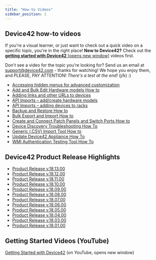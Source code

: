 ```yaml
---
title: "How-to Videos"
sidebar_position: 1
---
```


## Device42 how-to videos

If you're a visual learner, or just want to check out a quick video on a specific topic, you're in the right place! **New to Device42?** Check out the [**getting started with Device42** \[opens new window\]](https://www.youtube.com/playlist?list=PLJ9je_qSNumJ-rMzIXUufY-XsbrwWfeCR) videos first.

Don't see a video for the topic you're looking for? Send us an email at [support@device42.com](mailto:support@device42.com) - thanks for watching! We hope you enjoy them, and PLEASE, PAY ATTENTION! _There's a test at the end!_ (j/k) :)

- [Accessing hidden menus for advanced customization](how-to-videos/accessing-hidden-menus-for-advanced-customization.mdx)
- [Add and Bulk Edit Hardware models How to](how-to-videos/add-and-bulk-edit-hardware-models-how-to.mdx)
- [Adding links and other URLs to devices](how-to-videos/adding-links-and-other-urls-to-devices.mdx)
- [API Imports – add/create hardware models](how-to-videos/api-imports-add-create-hardware-models.mdx)
- [API Imports – adding devices to racks](how-to-videos/api-imports-adding-devices-to-racks.mdx)
- [Backup and Restore How to](how-to-videos/backup-and-restore-how-to.mdx)
- [Bulk Export and Import How to](how-to-videos/bulk-export-import-how-to.mdx)
- [Create and Connect Patch Panels and Switch Ports How to](how-to-videos/create-and-connect-patch-panels-and-switch-ports-how-to.mdx)
- [Device Discovery Troubleshooting How To](how-to-videos/device-discovery-troubleshooting-how-to.mdx)
- [Generic (.CSV) Import Tool How to](how-to-videos/generic-csv-import-tool-how-to.mdx)
- [Update Device42 Appliance How To](how-to-videos/update-device42-appliance-how-to.mdx)
- [WMI Authentication Testing Tool How To](how-to-videos/wmi-authentication-testing-tool-how-to.mdx)

## Device42 Product Release Highlights

 - [Product Release v.18.13.00](https://device42.wistia.com/medias/rny40zir6a)
 - [Product Release v.18.12.00](https://device42.wistia.com/medias/02wepisj3v)
 - [Product Release v.18.11.00](https://device42.wistia.com/medias/gux0tm361v)
 - [Product Release v.18.10.00](https://device42.wistia.com/medias/hag4m368we)
 - [Product Release v.18.09.00](https://device42.wistia.com/medias/gb4syoi0wx)
 - [Product Release v.18.08.00](https://device42.wistia.com/medias/l3x1y01udz)
 - [Product Release v.18.07.00](https://device42.wistia.com/medias/erimhq4j28)
 - [Product Release v.18.06.00](https://device42.wistia.com/medias/erimhq4j28)
 - [Product Release v.18.05.00](https://device42.wistia.com/medias/5m8tqfpqyq)
 - [Product Release v.18.04.00](https://device42.wistia.com/medias/42cd5o1jhq)
 - [Product Release v.18.03.00](https://device42.wistia.com/medias/ru8vw54kha)
 - [Product Release v.18.01.00](https://www.youtube.com/watch?v=ieiVtbjL-q4)


## Getting Started Videos (YouTube)

[Getting Started with Device42](https://www.youtube.com/playlist?list=PLJ9je_qSNumJ-rMzIXUufY-XsbrwWfeCR) (on YouTube, opens new window)

